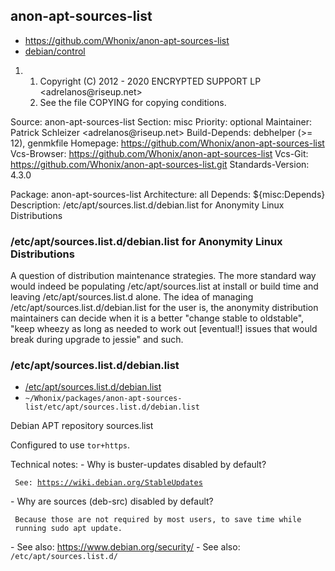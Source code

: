 == anon-apt-sources-list ==

* https://github.com/Whonix/anon-apt-sources-list
* [https://github.com/Whonix/anon-apt-sources-list/blob/master/debian/control debian/control]
## Copyright (C) 2012 - 2020 ENCRYPTED SUPPORT LP <adrelanos@riseup.net>
## See the file COPYING for copying conditions.

Source: anon-apt-sources-list
Section: misc
Priority: optional
Maintainer: Patrick Schleizer <adrelanos@riseup.net>
Build-Depends: debhelper (>= 12), genmkfile
Homepage: https://github.com/Whonix/anon-apt-sources-list
Vcs-Browser: https://github.com/Whonix/anon-apt-sources-list
Vcs-Git: https://github.com/Whonix/anon-apt-sources-list.git
Standards-Version: 4.3.0

Package: anon-apt-sources-list
Architecture: all
Depends: ${misc:Depends}
Description: /etc/apt/sources.list.d/debian.list for Anonymity Linux Distributions
===  /etc/apt/sources.list.d/debian.list for Anonymity Linux Distributions ===

A question of distribution maintenance strategies. The more standard
way would indeed be populating /etc/apt/sources.list at install or build time
and leaving /etc/apt/sources.list.d alone. The idea of managing
/etc/apt/sources.list.d/debian.list for the user is, the anonymity
distribution maintainers can decide when it is a better "change stable to
oldstable", "keep wheezy as long as needed to work out [eventual!] issues
that would break during upgrade to jessie" and such.
=== /etc/apt/sources.list.d/debian.list ===

* [https://github.com/Whonix/anon-apt-sources-list/blob/master/etc/apt/sources.list.d/debian.list /etc/apt/sources.list.d/debian.list]
* <code>~/Whonix/packages/anon-apt-sources-list/etc/apt/sources.list.d/debian.list</code>

Debian APT repository sources.list

Configured to use <code>tor+https</code>.

Technical notes:
- Why is buster-updates disabled by default?
  See: https://wiki.debian.org/StableUpdates
- Why are sources (deb-src) disabled by default?
  Because those are not required by most users, to save time while
  running <code>sudo apt update</code>.
- See also: https://www.debian.org/security/
- See also: <code>/etc/apt/sources.list.d/</code>
